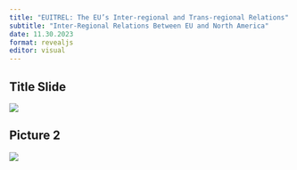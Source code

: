 ```yaml
---
title: "EUITREL: The EU’s Inter-regional and Trans-regional Relations"
subtitle: "Inter-Regional Relations Between EU and North America"
date: 11.30.2023
format: revealjs
editor: visual
---
```


## Title Slide

![](/lecture/images/2023-2024 Autumn/Hakan Mehmetcik 2023 Autumn 5/HM 5.png)

## Picture 2

![](/lecture/images/2023-2024 Autumn/Hakan Mehmetcik 2023 Autumn 5/WhatsApp Image 2023-12-10 at 1.27.28 AM.jpeg)
